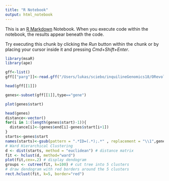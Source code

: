 ```yaml
---
title: "R Notebook"
output: html_notebook
---
```


This is an [R Markdown](http://rmarkdown.rstudio.com) Notebook. When you execute code within the notebook, the results appear beneath the code. 

Try executing this chunk by clicking the *Run* button within the chunk or by placing your cursor inside it and pressing *Cmd+Shift+Enter*. 

```r
library(msaR)
library(ape)
```

```r
gff<-list()
gff[["parg"]]<-read.gff("/Users/lukas/sciebo/inquilineGenomics18/ORevolution/results/annotations/Parg.OR.gff3")
```


```r
head(gff[[1]])

genes<-subset(gff[[1]],type=="gene")

plot(genes$start)

head(genes)
distance<-vector()
for(i in 1:(length(genes$start)-1)){
  distance[i]<-(genes$end[i]-genes$start[i+1])
}
starts<-genes$start
names(starts)<-gsub(pattern = ".*ID=(.*);.*" , replacement = "\\1",genes$attributes,perl=T)
# Ward Hierarchical Clustering
d <- dist(starts, method = "euclidean") # distance matrix
fit <- hclust(d, method="ward")
plot(fit,cex=.2) # display dendogram
groups <- cutree(fit, k=100) # cut tree into 5 clusters
# draw dendogram with red borders around the 5 clusters
rect.hclust(fit, k=5, border="red")

```

